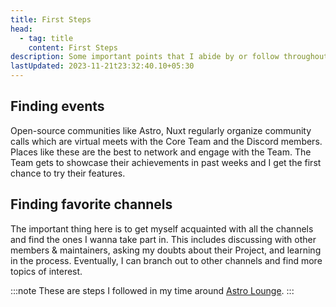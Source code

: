```yaml
---
title: First Steps
head:
  - tag: title
    content: First Steps
description: Some important points that I abide by or follow throughout my Workflow
lastUpdated: 2023-11-21t23:32:40.10+05:30
---
```


## Finding events

Open-source communities like Astro, Nuxt regularly organize community calls which are
virtual meets with the Core Team and the Discord members. Places like these are the
best to network and engage with the Team. The Team gets to showcase their achievements
in past weeks and I get the first chance to try their features.

## Finding favorite channels

The important thing here is to get myself acquainted with all the channels and
find the ones I wanna take part in. This includes discussing with other members &
maintainers, asking my doubts about their Project, and learning in the process.
Eventually, I can branch out to other channels and find more topics of interest.

:::note
These are steps I followed in my time around [Astro Lounge](https://discord.gg/astrodotbuild).
:::
